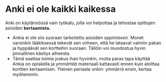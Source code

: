 # Anki ei ole kaikki kaikessa 

Anki on käytännössä vain työkalu, jolla voi helpottaa ja tehostaa opittujen asioiden **kertaamista.** 

- Ankia ei ole siis suoraan tarkoitettu asioiden _oppimiseen._ Monet varsinkin lääkiksessä tekevät sen virheen, että he lataavat valmiin pakan ja hyppäävät sen kortteihin suoraan. Tällöin voi muodostua hyvin pinnallinen käsitys aiheesta. 
- Tämä saattaa toimia joskus ihan hyvinkin, mutta paras tapa käyttää Ankia on opiskella ja _ymmärtää_ materiaali kattavasti ennen kuin aloittaa korttien kertaamisen. Yleinen periaate onkin: ymmärrä ensin, kertaa myöhemmin. 

